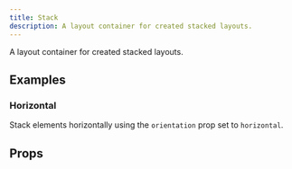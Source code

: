 ```yaml
---
title: Stack
description: A layout container for created stacked layouts.
---
```


A layout container for created stacked layouts.

<Demo fileName="stack.tsx" />

## Examples

### Horizontal

Stack elements horizontally using the `orientation` prop set to `horizontal`.

<Demo fileName="stack-horizontal.tsx" />

## Props

<PropsTable component="Stack" />
